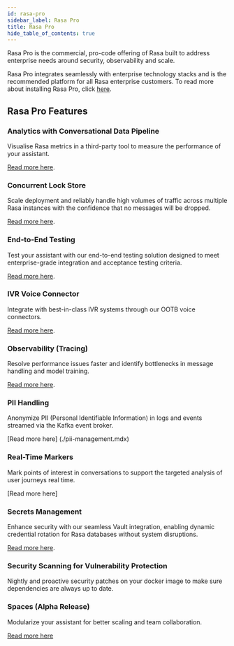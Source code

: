 ```yaml
---
id: rasa-pro
sidebar_label: Rasa Pro
title: Rasa Pro
hide_table_of_contents: true
---
```


Rasa Pro is the commercial, pro-code offering of Rasa built to address enterprise needs
around security, observability and scale.

Rasa Pro integrates seamlessly with enterprise technology stacks and is the recommended platform
for all Rasa enterprise customers.
To read more about installing Rasa Pro, click [here](./installation/rasa-pro/installation.mdx).

## Rasa Pro Features

### Analytics with Conversational Data Pipeline

Visualise Rasa metrics in a third-party tool to measure the performance of your assistant.

[Read more here](./monitoring/analytics/getting-started-with-analytics.mdx).

### Concurrent Lock Store

Scale deployment and reliably handle high volumes of traffic across multiple Rasa instances with the confidence that no messages will be dropped.

[Read more here](./lock-stores.mdx#concurrentredislockstore).

### End-to-End Testing

Test your assistant with our end-to-end testing solution designed to meet enterprise-grade integration and acceptance testing criteria.

[Read more here](./testing-your-assistant.mdx#end-to-end-testing).

### IVR Voice Connector

Integrate with best-in-class IVR systems through our OOTB voice connectors.

[Read more here](./connectors/audioodes-voiceai-connect.mdx).

### Observability (Tracing)

Resolve performance issues faster and identify bottlenecks in message handling and model training.

[Read more here](./monitoring/tracing.mdx).

### PII Handling

Anonymize PII (Personal Identifiable Information) in logs and events streamed via the Kafka event broker. 

[Read more here] (./pii-management.mdx)

### Real-Time Markers

Mark points of interest in conversations to support the targeted analysis of user journeys real time.

[Read more here]

### Secrets Management

Enhance security with our seamless Vault integration, enabling dynamic credential rotation for Rasa databases without system disruptions.

[Read more here](./secrets-managers.mdx).

### Security Scanning for Vulnerability Protection

Nightly and proactive security patches on your docker image to make sure dependencies are always up to date.

### Spaces (Alpha Release)

Modularize your assistant for better scaling and team collaboration.

[Read more here](./spaces.mdx)
